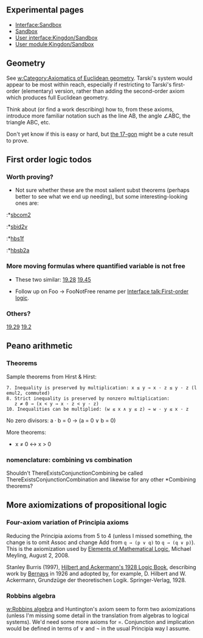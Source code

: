 ==Experimental pages==
*[[Interface:Sandbox]]
*[[Sandbox]]
*[[User interface:Kingdon/Sandbox]]
*[[User module:Kingdon/Sandbox]]

== Geometry ==
See [[w:Category:Axiomatics of Euclidean geometry]]. Tarski's system would appear to be most within reach, especially if restricting to Tarski's first-order (elementary) version, rather than adding the second-order axiom which produces full Euclidean geometry.

Think about (or find a work describing) how to, from these axioms, introduce more familiar notation such as the line AB, the angle ∠ABC, the triangle ABC, etc.

Don't yet know if this is easy or hard, but [http://www.jimloy.com/geometry/17-gon.htm the 17-gon] might be a cute result to prove.

== First order logic todos ==

=== Worth proving? ===

* Not sure whether these are the most salient subst theorems (perhaps better to see what we end up needing), but some interesting-looking ones are:
:*[http://us.metamath.org/mpeuni/sbcom2.html sbcom2]
:*[http://us.metamath.org/mpeuni/sbid2v.html sbid2v]
:*[http://us.metamath.org/mpeuni/hbs1f.html hbs1f]
:*[http://us.metamath.org/mpeuni/hbsb2a.html hbsb2a]

=== More moving formulas where quantified variable is not free ===
*These two similar: [http://us.metamath.org/mpeuni/19.28.html 19.28] [http://us.metamath.org/mpeuni/19.45.html 19.45]

* Follow up on Foo -> FooNotFree rename per [[Interface talk:First-order logic]].

=== Others? ===
[http://us.metamath.org/mpeuni/19.29.html 19.29]
[http://us.metamath.org/mpeuni/19.2.html 19.2]

== Peano arithmetic ==
=== Theorems ===
Sample theorems from Hirst &amp; Hirst:
 7. Inequality is preserved by multiplication: x ≤ y → x · z ≤ y · z (lemul2, commuted)
 8. Strict inequality is preserved by nonzero multiplication:
    z ≠ 0 → (x < y → x · z < y · z)
 10. Inequalities can be multiplied: (w ≤ x ∧ y ≤ z) → w · y ≤ x · z

No zero divisors: a · b = 0 → (a = 0 ∨ b = 0)

More theorems:

* x ≠ 0 ↔ x > 0

=== nomenclature: combining vs combination ===
Shouldn't ThereExistsConjunctionCombining be called ThereExistsConjunctionCombination and likewise for any other *Combining theorems?

== More axiomizations of propositional logic ==

=== Four-axiom variation of Principia axioms ===
Reducing the Principia axioms from 5 to 4 (unless I missed something, the change is to omit Assoc and change Add from <code>q → (p ∨ q)</code> to <code>q → (q ∨ p)</code>).  This is the axiomization used by [http://qedeq.org/0_03_11/doc/math/qedeq_logic_v1_en.pdf Elements of Mathematical Logic], Michael Meyling, August 2, 2008.

Stanley Burris (1997), [http://www.math.uwaterloo.ca/~snburris/htdocs/scav/hilbert/hilbert.html Hilbert and Ackermann's 1928 Logic Book], describing work by [[w:Paul Bernays|Bernays]] in 1926 and adopted by, for example, D. Hilbert and W. Ackermann, Grundzüge der theoretischen Logik. Springer-Verlag, 1928.

=== Robbins algebra ===
[[w:Robbins algebra]] and Huntington's axiom seem to form two axiomizations (unless I'm missing some detail in the translation from algebras to logical systems). We'd need some more axioms for =.  Conjunction and implication would be defined in terms of ∨ and ¬ in the usual Principia way I assume.

